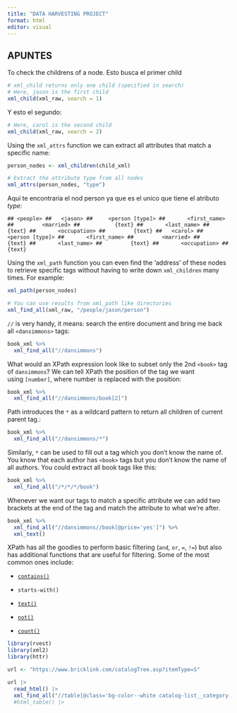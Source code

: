 ```yaml
---
title: "DATA HARVESTING PROJECT"
format: html
editor: visual
---
```


## APUNTES

To check the childrens of a node. Esto busca el primer child

```r
# xml_child returns only one child (specified in search)
# Here, jason is the first child
xml_child(xml_raw, search = 1)
```

Y esto el segundo:

```r
# Here, carol is the second child
xml_child(xml_raw, search = 2)
```

Using the `xml_attrs` function we can extract all attributes that match a specific name:

```r
person_nodes <- xml_children(child_xml)
```

```r
# Extract the attribute type from all nodes
xml_attrs(person_nodes, "type")
```

Aquí te encontraria el nod person ya que es el unico que tiene el atributo *type:*

```         
## <people> ##   <jason> ##     <person [type]> ##       <first_name> ##         <married> ##           {text} ##       <last_name> ##         {text} ##       <occupation> ##         {text} ##   <carol> ##     <person [type]> ##       <first_name> ##         <married> ##           {text} ##       <last_name> ##         {text} ##       <occupation> ##         {text}
```

Using the `xml_path` function you can even find the ‘address’ of these nodes to retrieve specific tags without having to write down `xml_children` many times. For example:

```r
xml_path(person_nodes)

# You can use results from xml_path like directories
xml_find_all(xml_raw, "/people/jason/person")
```

`//` is very handy, it means: search the entire document and bring me back all `<dansimmons>` tags:

```r
book_xml %>%
  xml_find_all("//dansimmons")
```

What would an XPath expression look like to subset only the 2nd `<book>` tag of `dansimmons`? We can tell XPath the position of the tag we want using `[number]`, where number is replaced with the position:

```r
book_xml %>%
  xml_find_all("//dansimmons/book[2]")
```

Path introduces the `*` as a wildcard pattern to return all children of current parent tag.:

```r
book_xml %>%
  xml_find_all("//dansimmons/*")
```

Similarly, `*` can be used to fill out a tag which you don’t know the name of. You know that each author has `<book>` tags but you don’t know the name of all authors. You could extract all book tags like this:

```r
book_xml %>%
  xml_find_all("/*/*/*/book")
```

Whenever we want our tags to match a specific attribute we can add two brackets at the end of the tag and match the attribute to what we’re after.

```r
book_xml %>%
  xml_find_all("//dansimmons//book[@price='yes']") %>%
  xml_text()
```

XPath has all the goodies to perform basic filtering (`and`, `or`, `=`, `!=`) but also has additional functions that are useful for filtering. Some of the most common ones include:

-   [`contains()`](https://tidyselect.r-lib.org/reference/starts_with.html)

-   `starts-with()`

-   [`text()`](https://rdrr.io/r/graphics/text.html)

-   [`not()`](https://magrittr.tidyverse.org/reference/aliases.html)

-   [`count()`](https://dplyr.tidyverse.org/reference/count.html)

```r
library(rvest)
library(xml2)
library(httr)

url <- "https://www.bricklink.com/catalogTree.asp?itemType=S"

url |> 
  read_html() |> 
  xml_find_all("//table[@class='bg-color--white catalog-list__category-list--internal catalog-tree__category-list--internal']//div[contains(text(), 'Tree')]")#|> xml_parent() |> xml_parent() |> xml_parent() |> 
  #html_table() |> 
  



```
